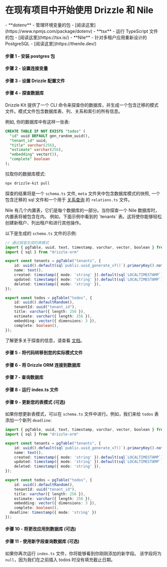 
<Breadcrumbs/>

# 在现有项目中开始使用 Drizzle 和 Nile

<Prerequisites>
  - **dotenv** - 管理环境变量的包 - [阅读这里](https://www.npmjs.com/package/dotenv)
  - **tsx** - 运行 TypeScript 文件的包 - [阅读这里](https://tsx.is/)
  - **Nile** - 针对多租户应用重新设计的 PostgreSQL - [阅读这里](https://thenile.dev/)
</Prerequisites>

<FileStructure/>

#### 步骤 1 - 安装 **postgres** 包
<InstallPackages lib='pg' devlib=' @types/pg'/>

#### 步骤 2 - 设置连接变量

<SetupEnv env_variable='NILEDB_URL' />

#### 步骤 3 - 设置 Drizzle 配置文件

<SetupConfig dialect='postgresql' env_variable='NILEDB_URL'/>

#### 步骤 4 - 探查数据库

Drizzle Kit 提供了一个 CLI 命令来探查你的数据库，并生成一个包含迁移的模式文件。模式文件包含数据库表、列、关系和索引的所有信息。

例如, 你的数据库中有这样一张表:

```sql copy
CREATE TABLE IF NOT EXISTS "todos" (
  "id" uuid DEFAULT gen_random_uuid(),
  "tenant_id" uuid,
  "title" varchar(256),
  "estimate" varchar(256),
  "embedding" vector(3),
  "complete" boolean
);
```

拉取你的数据库模式:

```bash copy
npx drizzle-kit pull
```

探查的结果将是一个 `schema.ts` 文件, `meta` 文件夹中包含数据库模式的快照, 一个包含迁移的 sql 文件和一个用于 [关系查询](/docs/rqb) 的 `relations.ts` 文件。

<Callout title='内置表'>
Nile 有几个内置表，它们是每个数据库的一部分。当你探查一个 Nile 数据库时，内置表将被包含在内。
例如，下面示例中看到的 `tenants` 表。这将使你能够轻松创建新租户、列出租户和进行其他操作。
</Callout>

以下是生成的 `schema.ts` 文件的示例:

```typescript copy filename="src/db/schema.ts"
// 通过探查生成的表模式
import { pgTable, uuid, text, timestamp, varchar, vector, boolean } from "drizzle-orm/pg-core"
import { sql } from "drizzle-orm"

export const tenants = pgTable("tenants", {
	id: uuid().default(sql`public.uuid_generate_v7()`).primaryKey().notNull(),
	name: text(),
	created: timestamp({ mode: 'string' }).default(sql`LOCALTIMESTAMP`).notNull(),
	updated: timestamp({ mode: 'string' }).default(sql`LOCALTIMESTAMP`).notNull(),
	deleted: timestamp({ mode: 'string' }),
});

export const todos = pgTable("todos", {
	id: uuid().defaultRandom(),
	tenantId: uuid("tenant_id"),
	title: varchar({ length: 256 }),
	estimate: varchar({ length: 256 }),
	embedding: vector({ dimensions: 3 }),
	complete: boolean(),
});
```

了解更多关于探查的信息，请查看 [文档](/docs/drizzle-kit-pull)。

#### 步骤 5 - 将代码转移到您的实际模式文件

<TransferCode/>

#### 步骤 6 - 将 Drizzle ORM 连接到数据库

<ConnectNile/>

#### 步骤 7 - 查询数据库

<QueryNile />

#### 步骤 8 - 运行 index.ts 文件

<RunFile/>

#### 步骤 9 - 更新您的表模式 (可选)

如果你想更新表模式，可以在 `schema.ts` 文件中进行。例如，我们来给 `todos` 表添加一个新列 `deadline`:

```typescript copy filename="src/db/schema.ts" {19}
import { pgTable, uuid, text, timestamp, varchar, vector, boolean } from "drizzle-orm/pg-core"
import { sql } from "drizzle-orm"

export const tenants = pgTable("tenants", {
	id: uuid().default(sql`public.uuid_generate_v7()`).primaryKey().notNull(),
	name: text(),
	created: timestamp({ mode: 'string' }).default(sql`LOCALTIMESTAMP`).notNull(),
	updated: timestamp({ mode: 'string' }).default(sql`LOCALTIMESTAMP`).notNull(),
	deleted: timestamp({ mode: 'string' }),
});

export const todos = pgTable("todos", {
	id: uuid().defaultRandom(),
	tenantId: uuid("tenant_id"),
	title: varchar({ length: 256 }),
	estimate: varchar({ length: 256 }),
	embedding: vector({ dimensions: 3 }),
	complete: boolean(),
  deadline: timestamp({ mode: 'string' })
});
```

#### 步骤 10 - 将更改应用到数据库 (可选)

<ApplyChanges />

#### 步骤 11 - 使用新字段查询数据库 (可选)

如果你再次运行 `index.ts` 文件，你将能够看到你刚刚添加的新字段。
该字段将为 `null`，因为我们在之前插入 todos 时没有填充截止日期。

<RunFile/>